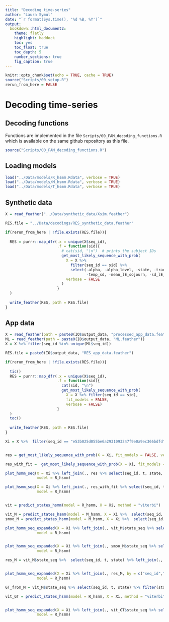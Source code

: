 ```yaml
---
title: "Decoding time-series"
author: "Laura Symul"
date: "`r format(Sys.time(), '%d %B, %Y')`"
output: 
  bookdown::html_document2: 
    theme: flatly
    highlight: haddock
    toc: yes
    toc_float: true
    toc_depth: 5
    number_sections: true
    fig_caption: true
---
```



```r
knitr::opts_chunk$set(echo = TRUE, cache = TRUE)
source("Scripts/00_setup.R")
rerun_from_here = FALSE
```


# Decoding time-series

## Decoding functions

Functions are implemented in the file `Scripts/00_FAM_decoding_functions.R` which is available on the same github repository as this file.

```r
source("Scripts/00_FAM_decoding_functions.R")
```

## Loading models


```r

load("../Data/models/R_hsmm.Rdata", verbose = TRUE)
load("../Data/models/M_hsmm.Rdata", verbose = TRUE)
load("../Data/models/T_hsmm.Rdata", verbose = TRUE)

```



## Synthetic data


```r

X = read_feather("../Data/synthetic_data/Xsim.feather")

RES.file = "../Data/decodings/RES_synthetic_data.feather"

if(rerun_from_here | !file.exists(RES.file)){
  
  RES = purrr::map_dfr(.x = unique(X$seq_id),
                       .f = function(sid){
                         # cat(sid, "\n")  # prints the subject IDs
                         get_most_likely_sequence_with_prob(
                           X = X %>% 
                             filter(seq_id == sid) %>% 
                             select(-alpha, -alpha_level, -state, -tracking_category,
                                    -temp_sd, -mean_lE_sojourn, -sd_lE_sojourn, -mean_Lut_sojourn, -sd_Lut_sojourn),
                           verbose = FALSE
                         )
                       }
  )
  
  write_feather(RES, path = RES.file)
}

```

## App data


```r

X = read_feather(path = paste0(IO$output_data, "processed_app_data.feather"))
ML = read_feather(path = paste0(IO$output_data, "ML.feather"))
X = X %>% filter(seq_id %in% unique(ML$seq_id))

RES.file = paste0(IO$output_data, "RES_app_data.feather")

if(rerun_from_here | !file.exists(RES.file)){
  
  tic()
  RES = purrr::map_dfr(.x = unique(X$seq_id),
                       .f = function(sid){
                         cat(sid, "\n")
                         get_most_likely_sequence_with_prob(
                           X = X %>% filter(seq_id == sid), 
                           fit_models = FALSE,
                           verbose = FALSE)
                       }
  )
  toc()
  
  write_feather(RES, path = RES.file)
}

```


```r


Xi = X %>%  filter(seq_id == "e53b025d055be6a2931093247f9e0a9ec366bdfd")  # 48fc5b2456bdf01c4c3d000c2b41fe9f0bd2eaf0


res = get_most_likely_sequence_with_prob(X = Xi, fit_models = FALSE, verbose = TRUE)

res_with_fit =  get_most_likely_sequence_with_prob(X = Xi, fit_models = TRUE, verbose = TRUE)

plot_hsmm_seq(X = Xi %>% left_join(., res %>% select(seq_id, t, state, prob) %>% rename(state_decoded = state, prob_state_decoded = prob), by = c("seq_id","t")),
              model = R_hsmm)

plot_hsmm_seq(X = Xi %>% left_join(., res_with_fit %>% select(seq_id, t, state, prob) %>% rename(state_decoded = state, prob_state_decoded = prob), by = c("seq_id","t")),
              model = R_hsmm)


vit = predict_states_hsmm(model = R_hsmm, X = Xi, method = "viterbi")

vit_M = predict_states_hsmm(model = M_hsmm, X = Xi %>%  select(seq_id, t, bleeding), method = "viterbi")
smoo_M = predict_states_hsmm(model = M_hsmm, X = Xi %>%  select(seq_id, t, bleeding), method = "smoothed")

plot_hsmm_seq_expanded(X = Xi %>% left_join(., vit_M$state_seq %>% select(seq_id, t, state) %>% rename(state_decoded = state), by = c("seq_id","t")),
              model = R_hsmm)


plot_hsmm_seq_expanded(X = Xi %>% left_join(., smoo_M$state_seq %>% select(seq_id, t, state) %>% rename(state_decoded = state), by = c("seq_id","t")),
              model = R_hsmm)

res_M = vit_M$state_seq %>%  select(seq_id, t, state) %>% left_join(., smoo_M$state_probs %>% select(seq_id, t, state, posterior, local) %>% rename(prob = posterior, b = local), by = c("seq_id", "t", "state") ) %>% mutate(b = 2.5*b) %>% rename(state_vit_M = state, prob_state_vit_M = prob) 


plot_hsmm_seq_expanded(X = Xi %>% left_join(., res_M, by = c("seq_id","t")),
              model = R_hsmm)

GT_from_M = vit_M$state_seq %>% select(seq_id, t, state) %>% filter(state %in% which(R_hsmm$state_names %in% c("M","B")))

vit_GT = predict_states_hsmm(model = R_hsmm, X = Xi, method = "viterbi", ground_truth = GT_from_M, trust_in_ground_truth = 0.75)


plot_hsmm_seq_expanded(X = Xi %>% left_join(., vit_GT$state_seq %>% select(seq_id, t, state) %>% rename(state_decoded = state), by = c("seq_id","t")),
              model = R_hsmm)


```



